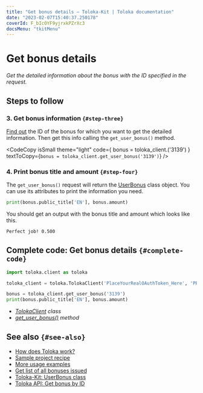 ```yaml
---
title: "Get bonus details — Toloka-Kit | Toloka documentation"
date: "2023-02-07T15:40:37.250178"
coverId: F_bIcOYF9yjrxkPZrXc3
docsMenu: "tkitMenu"
---
```



# Get bonus details

_Get the detailed information about the bonus with the ID specified in the request._

## Steps to follow

<Import/>

<Instantiate/>

### 3. Get bonus information `{#step-three}`

[Find out](/docs/toloka-kit/recipes/get-rewards) the ID of the bonus for which you want to get the detailed information. Then get this info calling the `get_user_bonus()` method.

<CodeCopy
  isSmall
  theme="light"
  code={
    <HighlightChildren language="python">
      bonus = toloka_client.<Term term="get_user_bonus"><GetUserBonus/></Term>('3139')
    </HighlightChildren>
  }
  textToCopy={`bonus = toloka_client.get_user_bonus('3139')`}
/>

### 4. Print bonus title and amount `{#step-four}`

The `get_user_bonus()` request will return the [UserBonus](/docs/toloka-kit/reference/toloka.client.user_bonus.UserBonus) class object. You can use its attributes to print the information you need.

```python
print(bonus.public_title['EN'], bonus.amount)
```

You should get an output with the bonus title and amount which looks like this.

```bash
Perfect job! 0.500
```

## Complete code: Get bonus details `{#complete-code}`

```python
import toloka.client as toloka

toloka_client = toloka.TolokaClient('PlaceYourRealOAuthToken_Here', 'PRODUCTION')

bonus = toloka_client.get_user_bonus('3139')
print(bonus.public_title['EN'], bonus.amount)
```

<Note mode="tip" title="List of classes and methods used in this recipe">

- _[TolokaClient](/docs/toloka-kit/reference/toloka.client.TolokaClient) class_
- _[get_user_bonus()](/docs/toloka-kit/reference/toloka.client.TolokaClient.get_user_bonus) method_

</Note>

## See also `{#see-also}`

- [How does Toloka work?](/docs/guide/overview)
- [Sample project recipe](/docs/toloka-kit/recipes/learn-basics)
- [More usage examples](/docs/toloka-kit/recipes/use-cases)
- [Get list of all bonuses issued](/docs/toloka-kit/recipes/get-rewards)
- [Toloka-Kit: UserBonus class](/docs/toloka-kit/reference/toloka.client.user_bonus.UserBonus)
- [Toloka API: Get bonus by ID](https://toloka.ai/docs/api/api-reference/#get-/user-bonuses/-userBonusId-)
